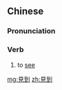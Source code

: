 {{also|见到}}
==Chinese==
{{zh-forms|s=见到}}

===Pronunciation===
{{zh-pron
|m=jiàndào
|c=gin3 dou3-2
|cat=v
}}

===Verb===
{{zh-verb}}

# to [[see]]

[[mg:見到]]
[[zh:見到]]